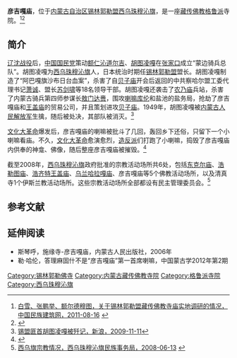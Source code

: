 {{Infobox Tibetan Buddhist monastery
|name =彦吉嘎庙
|image = 
|image size = 250px
|alt = 
|caption = 
|t=
|w=
|to = 
|ipa={{IPA|}}
|z=
|thdl=
|e=
|tc=彥吉嘎廟
|s=彦吉嘎庙
|p=
|m=
|k=
|pushpin_map = 
|latd =  | latm =  | lats =  | latNS = 
|longd=  | longm= | longs =| longEW = 
|iso_region = 
|map_caption = 
|mapsize = 
|location_country = 中国
|location = {{CHN}}[[内蒙古自治区|内蒙古自治区]][[锡林郭勒盟|锡林郭勒盟]][[西乌珠穆沁旗|西乌珠穆沁旗]]
|coordinates_display =
|founded_by = 
|date_founded =
|date_renovated =
|sect = [[格鲁派|格鲁派]]
|mather =
|children =
|dedicated_to = 
|tulku =
|head_lama = 
|head_mgh =
|no._of_monks = 
|architecture = 
|festivals =
|footnotes = 
}}

'''彦吉嘎庙'''，位于[[内蒙古自治区|内蒙古自治区]][[锡林郭勒盟|锡林郭勒盟]][[西乌珠穆沁旗|西乌珠穆沁旗]]，是一座[[藏传佛教|藏传佛教]][[格鲁派|格鲁派]]寺院。<ref name=minzujianzhu>[http://www.naic.org.cn/chs/article.php?id=2394 白雪、张鹏举、额尔德穆图，关于锡林郭勒盟藏传佛教寺庙实地调研的情况，中国民族建筑网，2011-08-16] {{webarchive|url=https://web.archive.org/web/20111205152118/http://www.naic.org.cn/chs/article.php?id=2394 |date=2011-12-05 }}</ref><ref name=xilinribao>{{Cite web |url=http://www.xlglrbw.com/wenshi/2012-05/31/content_3540.htm |title=浅述喇嘛庙宇在锡盟革命斗争中的重要作用，锡林郭勒日报网，2012-05-31 |accessdate=2013-07-21 |archive-date=2014-05-03 |archive-url=https://web.archive.org/web/20140503183503/http://www.xlglrbw.com/wenshi/2012-05/31/content_3540.htm |dead-url=no }}</ref>

==简介==
[[辽沈战役|辽沈战役]]后，[[中国国民党|中国国民党]]策动[[额仁沁道尔吉|额仁沁道尔吉]]、[[胡图凌嘎|胡图凌嘎]]在[[张家口|张家口]]成立“蒙边骑兵总队”。胡图凌嘎为[[西乌珠穆沁旗|西乌珠穆沁旗]]人，日本统治时期任[[锡林郭勒盟|锡林郭勒盟]]盟长。胡图凌嘎制造了“阿巴嘎旗沙布日台血案”，杀害了自[[贝子庙|贝子庙]]开会后返回的中共察哈尔盟工委代理书记[[萧诚|萧诚]]、盟长[[苏剑啸|苏剑啸]]等18名领导干部。胡图凌嘎还袭击了[[农乃庙|农乃庙]]兵站，杀害了内蒙古骑兵第四师参谋长[[脑门达赖|敖门达赉]]，围攻[[集惠寺|喇嘛库伦]]和盐池的盐务局，抢劫了彦吉嘎庙和[[乌珠穆沁王盖庙|王盖庙]]的贸易公司，并且策划进攻[[贝子庙|贝子庙]]。1949年，胡图凌嘎被[[内蒙古人民解放军|内蒙古人民解放军]]生擒，随后被处决，其部队被消灭。<ref>[http://news.sina.com.cn/c/2009-11-11/221316591884s.shtml 锡盟匪首胡图凌嘎被歼记，新浪，2009-11-11]</ref>

[[文化大革命|文化大革命]]爆发后，彦吉嘎庙的喇嘛被批斗了几回，轰回乡下还俗，只留下一个小喇嘛看庙。不久，[[文化大革命|文化大革命]]愈演愈烈，[[造反派|造反派]]们打跑了小喇嘛，捣毁了彦吉嘎庙内供奉的神龛、佛像，随后整座彦吉嘎庙被摧毁。<ref>{{Cite web |url=http://www.hxzq.net/aspshow/showarticle.asp?id=4395 |title=冷明，草原医生——一名北京老知青的记忆，华夏知青网，于2013-07-21查阅 |accessdate=2013-07-21 |archive-date=2015-08-10 |archive-url=https://web.archive.org/web/20150810233751/http://www.hxzq.net/aspshow/showarticle.asp?id=4395 |dead-url=no }}</ref>

截至2008年，[[西乌珠穆沁旗|西乌珠穆沁旗]]政府批准的宗教活动场所共6处，包括[[东克尔庙|东克尔庙]]、[[浩勒图庙|浩勒图庙]]、[[浩齐特王盖庙|浩齐特王盖庙]]、[[乌兰哈拉嘎庙|乌兰哈拉嘎庙]]、彦吉嘎庙等5个佛教活动场所，以及清真寺1个伊斯兰教活动场所。这些宗教活动场所全部都设有民主管理委员会。<ref>[http://mzswj.xwq.gov.cn/mzj_xgyw/mzswj_zjsw/aqmzgz/200806/t20080613_260417.html 西乌旗宗教情况，西乌珠穆沁旗民族事务局，2008-06-13] {{webarchive|url=https://archive.is/20130720184833/http://mzswj.xwq.gov.cn/mzj_xgyw/mzswj_zjsw/aqmzgz/200806/t20080613_260417.html |date=2013-07-20 }}</ref>

==参考文献==
{{reflist}}

==延伸阅读==
*斯琴呼，施缘寺-彦吉嘎庙，内蒙古人民出版社，2006年
*勒·哈伦，答理麻固什不是“彦吉嘎庙”第一首席喇嘛，中国蒙古学2012年第2期

[[Category:锡林郭勒佛寺|Category:锡林郭勒佛寺]] 
[[Category:内蒙古藏传佛教寺院|Category:内蒙古藏传佛教寺院]]
[[Category:格鲁派寺院|Category:格鲁派寺院]]
[[Category:西乌珠穆沁旗|Category:西乌珠穆沁旗]]